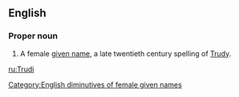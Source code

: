 ==English==

===Proper noun===
{{en-proper noun}}

# A female [[given name]], a late twentieth century spelling of [[Trudy]].

[[Category:English diminutives of female given names]]

[[ru:Trudi]]